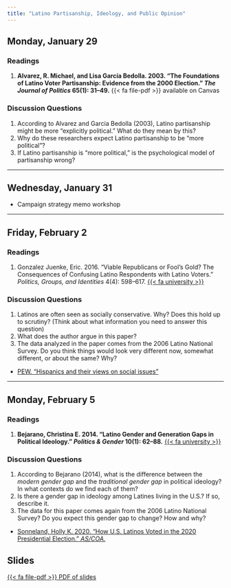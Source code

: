 ```yaml
---
title: "Latino Partisanship, Ideology, and Public Opinion"
---
```


## Monday, January 29

### Readings 

1. **Alvarez, R. Michael, and Lisa García Bedolla. 2003. "The Foundations of Latino Voter Partisanship: Evidence from the 2000 Election." *The Journal of Politics* 65(1): 31–49.** {{< fa file-pdf >}} available on Canvas

::: {.content-visible when-format="html"}
### Discussion Questions

1. According to Alvarez and Garcia Bedolla (2003), Latino partisanship might be more "explicitly political." What do they mean by this?
2. Why do these researchers expect Latino partisanship to be "more political"?
3. If Latino partisanship is "more political," is the psychological model of partisanship wrong?
:::


---


## Wednesday, January 31

- Campaign strategy memo workshop


---


## Friday, February 2


### Readings 

1. Gonzalez Juenke, Eric. 2016. "Viable Republicans or Fool’s Gold? The Consequences of Confusing Latino Respondents with Latino Voters." *Politics, Groups, and Identities* 4(4): 598–617. [{{< fa university >}}](https://go.openathens.net/redirector/agnesscott.edu?url=https%3A%2F%2Fdoi.org%2F10.1080%2F21565503.2015.1050419)


### Discussion Questions

1. Latinos are often seen as socially conservative. Why? Does this hold up to scrutiny? (Think about what information you need to answer this question)
2. What does the author argue in this paper?
3. The data analyzed in the paper comes from the 2006 Latino National Survey. Do you think things would look very different now, somewhat different, or about the same? Why?


- [PEW. "Hispanics and their views on social issues"](https://www.pewresearch.org/race-ethnicity/2022/09/29/hispanics-and-their-views-on-social-issues/)


---


## Monday, February 5

### Readings

1. **Bejarano, Christina E. 2014. "Latino Gender and Generation Gaps in Political Ideology." *Politics & Gender* 10(1): 62–88.** [{{< fa university >}}](https://go.openathens.net/redirector/agnesscott.edu?url=https%3A%2F%2Fdoi.org%2F10.1017%2FS1743923X13000548)


### Discussion Questions

1. According to Bejarano (2014), what is the difference between the *modern gender gap* and the *traditional gender gap* in political ideology? In what contexts do we find each of them?
2. Is there a gender gap in ideology among Latines living in the U.S.? If so, describe it.
3. The data for this paper comes again from the 2006 Latino National Survey? Do you expect this gender gap to change? How and why?


- [Sonneland, Holly K. 2020. "How U.S. Latinos Voted in the 2020 Presidential Election." *AS/COA.*](https://www.as-coa.org/articles/chart-how-us-latinos-voted-2020-presidential-election)



## Slides

[<span class="btn btn-danger">{{< fa file-pdf >}} PDF of slides </span></p>](https://agnesscott.instructure.com/files/658006/download?download_frd=1)


